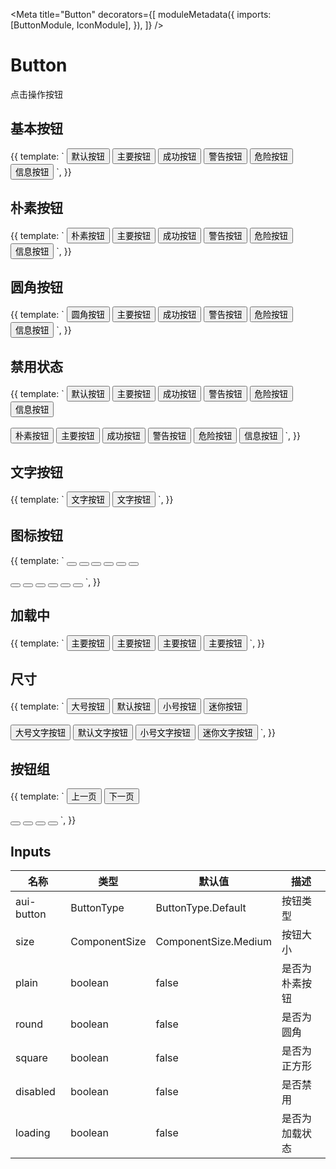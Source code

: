 

<Meta
  title="Button"
  decorators={[
    moduleMetadata({
      imports: [ButtonModule, IconModule],
    }),
  ]}
/>

# Button

点击操作按钮

## 基本按钮

<Canvas>
  <Story name="Basic" height="60px">
    {{
      template: `
        <button aui-button>默认按钮</button>
        <button aui-button="primary">主要按钮</button>
        <button aui-button="success">成功按钮</button>
        <button aui-button="warning">警告按钮</button>
        <button aui-button="danger">危险按钮</button>
        <button aui-button="info">信息按钮</button>
      `,
    }}
  </Story>
</Canvas>

## 朴素按钮

<Canvas>
  <Story name="Plain" height="60px">
    {{
      template: `
        <button aui-button [plain]="true">朴素按钮</button>
        <button aui-button="primary" [plain]="true">主要按钮</button>
        <button aui-button="success" [plain]="true">成功按钮</button>
        <button aui-button="warning" [plain]="true">警告按钮</button>
        <button aui-button="danger" [plain]="true">危险按钮</button>
        <button aui-button="info" [plain]="true">信息按钮</button>
      `,
    }}
  </Story>
</Canvas>

## 圆角按钮

<Canvas>
  <Story name="Round" height="60px">
    {{
      template: `
        <button aui-button [round]="true">圆角按钮</button>
        <button aui-button="primary" [round]="true">主要按钮</button>
        <button aui-button="success" [round]="true">成功按钮</button>
        <button aui-button="warning" [round]="true">警告按钮</button>
        <button aui-button="danger" [round]="true">危险按钮</button>
        <button aui-button="info" [round]="true">信息按钮</button>
      `,
    }}
  </Story>
</Canvas>

## 禁用状态

<Canvas>
  <Story name="Disabled" height="110px">
    {{
      template: `
        <button aui-button [disabled]="true">默认按钮</button>
        <button aui-button="primary" [disabled]="true">主要按钮</button>
        <button aui-button="success" [disabled]="true">成功按钮</button>
        <button aui-button="warning" [disabled]="true">警告按钮</button>
        <button aui-button="danger" [disabled]="true">危险按钮</button>
        <button aui-button="info" [disabled]="true">信息按钮</button>
        <br /><br />
        <button aui-button [plain]="true" [disabled]="true">朴素按钮</button>
        <button aui-button="primary" [plain]="true" [disabled]="true">主要按钮</button>
        <button aui-button="success" [plain]="true" [disabled]="true">成功按钮</button>
        <button aui-button="warning" [plain]="true" [disabled]="true">警告按钮</button>
        <button aui-button="danger" [plain]="true" [disabled]="true">危险按钮</button>
        <button aui-button="info" [plain]="true" [disabled]="true">信息按钮</button>
      `,
    }}
  </Story>
</Canvas>

## 文字按钮

<Canvas>
  <Story name="Text" height="60px">
    {{
      template: `
        <button aui-button="text">文字按钮</button>
        <button aui-button="text" [disabled]="true">文字按钮</button>
      `,
    }}
  </Story>
</Canvas>

## 图标按钮

<Canvas>
  <Story name="Icon" height="110px">
    {{
      template: `
        <button aui-button [square]="true"><aui-icon icon="search_s"></aui-icon></button>
        <button aui-button="primary" [square]="true"><aui-icon icon="search_s"></aui-icon></button>
        <button aui-button="success" [square]="true"><aui-icon icon="search_s"></aui-icon></button>
        <button aui-button="warning" [square]="true"><aui-icon icon="search_s"></aui-icon></button>
        <button aui-button="danger" [square]="true"><aui-icon icon="search_s"></aui-icon></button>
        <button aui-button="info" [square]="true"><aui-icon icon="search_s"></aui-icon></button>
        <br />
        <br />
        <button aui-button [square]="true" [round]="true"><aui-icon icon="search_s"></aui-icon></button>
        <button aui-button="primary" [square]="true" [round]="true"><aui-icon icon="search_s"></aui-icon></button>
        <button aui-button="success" [square]="true" [round]="true"><aui-icon icon="search_s"></aui-icon></button>
        <button aui-button="warning" [square]="true" [round]="true"><aui-icon icon="search_s"></aui-icon></button>
        <button aui-button="danger" [square]="true" [round]="true"><aui-icon icon="search_s"></aui-icon></button>
        <button aui-button="info" [square]="true" [round]="true"><aui-icon icon="search_s"></aui-icon></button>
      `,
    }}
  </Story>
</Canvas>

## 加载中

<Canvas>
  <Story name="Loading" height="60px">
    {{
      template: `
        <button aui-button="primary" [loading]="true">主要按钮</button>
        <button aui-button="primary" [plain]="true" [loading]="true">主要按钮</button>
        <button aui-button="primary" [disabled]="true" [loading]="true">主要按钮</button>
        <button aui-button="primary" [plain]="true" [disabled]="true" [loading]="true">主要按钮</button>
      `,
    }}
  </Story>
</Canvas>

## 尺寸

<Canvas>
  <Story name="Size" height="110px">
    {{
      template: `
        <button aui-button size="large">大号按钮</button>
        <button aui-button size="medium">默认按钮</button>
        <button aui-button size="small">小号按钮</button>
        <button aui-button size="mini">迷你按钮</button>
        <br />
        <br />
        <button aui-button="text" size="large">大号文字按钮</button>
        <button aui-button="text" size="medium">默认文字按钮</button>
        <button aui-button="text" size="small">小号文字按钮</button>
        <button aui-button="text" size="mini">迷你文字按钮</button>
      `,
    }}
  </Story>
</Canvas>

## 按钮组

<Canvas>
  <Story name="Button Group" height="110px">
    {{
      template: `
        <aui-button-group>
            <button aui-button="primary">
                <aui-icon icon="angle_left"></aui-icon>
                上一页
            </button>
            <button aui-button="primary">
                下一页
                <aui-icon icon="angle_right"></aui-icon>
            </button>
        </aui-button-group>
        <br />
        <br />
        <aui-button-group>
            <button aui-button="primary" [plain]="true" [square]="true">
                <aui-icon icon="angle_double_left"></aui-icon>
            </button>
            <button aui-button="primary" [plain]="true" [square]="true">
                <aui-icon icon="angle_left"></aui-icon>
            </button>
            <button aui-button="primary" [plain]="true" [square]="true">
                <aui-icon icon="angle_right"></aui-icon>
            </button>
            <button aui-button="primary" [plain]="true" [square]="true">
                <aui-icon icon="angle_double_right"></aui-icon>
            </button>
        </aui-button-group>
      `,
    }}
  </Story>
</Canvas>

## Inputs

| 名称       | 类型          | 默认值               | 描述           |
| ---------- | ------------- | -------------------- | -------------- |
| aui-button | ButtonType    | ButtonType.Default   | 按钮类型       |
| size       | ComponentSize | ComponentSize.Medium | 按钮大小       |
| plain      | boolean       | false                | 是否为朴素按钮 |
| round      | boolean       | false                | 是否为圆角     |
| square     | boolean       | false                | 是否为正方形   |
| disabled   | boolean       | false                | 是否禁用       |
| loading    | boolean       | false                | 是否为加载状态 |
